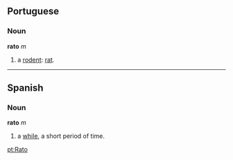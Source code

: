==Portuguese==
===Noun===
'''rato''' ''m''

# a [[rodent]]: [[rat]].

----

== Spanish ==
=== Noun ===
'''rato''' ''m''

# a [[while]], a short period of time.

[[pt:Rato]]